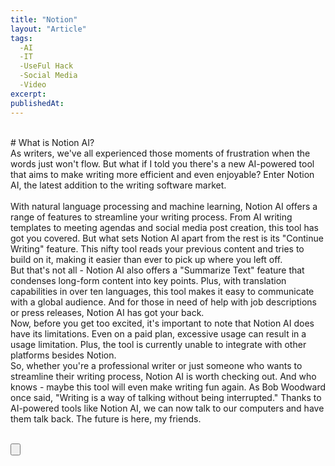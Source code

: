 ```yaml
---
title: "Notion"
layout: "Article"
tags:
  -AI 
  -IT
  -UseFul Hack
  -Social Media
  -Video
excerpt:
publishedAt:
---
```

<br/>
# What is Notion AI?
<br/>
As writers, we've all experienced those moments of frustration when the words just won't flow. But what if I told you there's a new AI-powered tool that aims to make writing more efficient and even enjoyable? Enter Notion AI, the latest addition to the writing software market.
<br/>
<Youtube id= "FElBbgnNtVA"/>
<br/>
With natural language processing and machine learning, Notion AI offers a range of features to streamline your writing process. From AI writing templates to meeting agendas and social media post creation, this tool has got you covered. But what sets Notion AI apart from the rest is its "Continue Writing" feature. This nifty tool reads your previous content and tries to build on it, making it easier than ever to pick up where you left off.
<br/>
But that's not all - Notion AI also offers a "Summarize Text" feature that condenses long-form content into key points. Plus, with translation capabilities in over ten languages, this tool makes it easy to communicate with a global audience. And for those in need of help with job descriptions or press releases, Notion AI has got your back.
<br/>
Now, before you get too excited, it's important to note that Notion AI does have its limitations. Even on a paid plan, excessive usage can result in a usage limitation. Plus, the tool is currently unable to integrate with other platforms besides Notion.
<br/>
So, whether you're a professional writer or just someone who wants to streamline their writing process, Notion AI is worth checking out. And who knows - maybe this tool will even make writing fun again. As Bob Woodward once said, "Writing is a way of talking without being interrupted." Thanks to AI-powered tools like Notion AI, we can now talk to our computers and have them talk back. The future is here, my friends.
<br/>
<br />

<Button
  address="https://www.notion.so/product/ai"
  text="Link to Notion AI"
/>